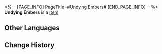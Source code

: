 <%-- [PAGE_INFO]
PageTitle=#Undying Embers#
[END_PAGE_INFO] --%>
{{Item Infobox
|id          = 251
|image       = Item Undying Embers.png
|type        = 
|invCategory = Valuables
|rarity      = 4
|effect      = 
|description = Sighing embers formed when a shooting star fell from the sky.
|source1     = [[Warp]]
}}
{{Description|''"At least they were once hot and bright."''}}
'''Undying Embers''' is a [[Item]].

==Other Languages==
{{Other Languages
|en   = Undying Embers
|zhs  = 未熄的余烬
|zht  = 未熄的餘燼
|ja   = 燃えさしのエンバー
|ko   = 꺼지지 않은 잔화
|es   = Ascuas inextinguibles
|fr   = Braises immortelles
|ru   = Неугасаемый пепел
|th   = Undying Ember
|vi   = Tàn Tro Chưa Tắt
|de   = Unsterbliche Glut
|id   = Undying Ember
|pt   = Brasas Inextinguíveis
}}

==Change History==
{{Change History|1.0}}